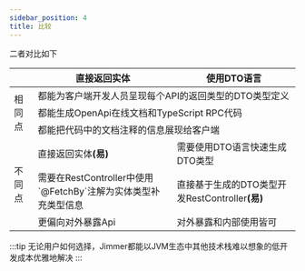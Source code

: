 ```yaml
---  
sidebar_position: 4  
title: 比较
---  
```



二者对比如下

<table>
<thead>
<tr>
<th></th>
<th>直接返回实体</th>
<th>使用DTO语言</th>
</tr>
</thead>
<tbody>
<tr>
<td rowspan="3">相同点</td>
<td colspan="2">都能为客户端开发人员呈现每个API的返回类型的DTO类型定义</td>
</tr>
<tr>
<td colspan="2">都能生成OpenApi在线文档和TypeScript RPC代码</td>
</tr>
<tr>
<td colspan="2">都能把代码中的文档注释的信息展现给客户端</td>
</tr>
<tr>
<td rowspan="3">不同点</td>
<td>直接返回实体<b>(易)</b></td>
<td>需要使用DTO语言快速生成DTO类型</td>
</tr>
<tr>
<td>需要在RestController中使用`@FetchBy`注解为实体类型补充类型信息</td>
<td>直接基于生成的DTO类型开发RestController<b>(易)</b></td>
</tr>
<tr>
<td>更偏向对外暴露Api</td>
<td>对外暴露和内部使用皆可</td>
</tr>
</tbody>
</table>

:::tip
无论用户如何选择，Jimmer都能以JVM生态中其他技术栈难以想象的低开发成本优雅地解决<ViewMore buttonText="DTO爆炸问题"><DtoExplosion/></ViewMore>
:::